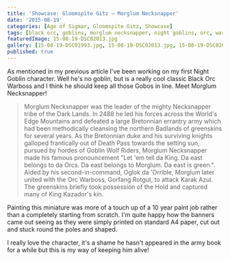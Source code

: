 ```yaml
---
title: 'Showcase: Gloomspite Gitz – Morglum Necksnapper'
date: '2015-08-19'
categories: [Age of Sigmar, Gloomspite Gitz, Showcase]
tags: [black orc, goblins, morglum necksnapper, night goblins, orc, warboss]
featuredImage: 15-08-19-DSC02013.jpg
gallery: [15-08-19-DSC01993.jpg, 15-08-19-DSC02013.jpg, 15-08-19-DSC02015.jpg]
published: true
---
```


As mentioned in my previous article I've been working on my first Night Goblin character. Well he's no goblin, but is a really cool classic Black Orc Warboss and I think he should keep all those Gobos in line. Meet Morglum Necksnapper!

> Morglum Necksnapper was the leader of the mighty Necksnapper tribe of the Dark Lands. In 2488 he led his forces across the World's Edge Mountains and defeated a large Bretonnian errantry army which had been methodically cleansing the northern Badlands of greenskins for several years. As the Bretonnian duke and his surviving knights galloped frantically out of Death Pass towards the setting sun, pursued by hordes of Goblin Wolf Riders, Morglum Necksnapper made his famous pronouncement "Let 'em tell da King. Da east belongs to da Orcs. Da east belongs to Morglum. Da east is green.". Aided by his second-in-command, Oglok da 'Orrible, Morglum later united with the Orc Warboss, Gorfang Rotgut, to attack Karak Azul. The greenskins briefly took possession of the Hold and captured many of King Kazador's kin.

Painting this miniature was more of a touch up of a 10 year paint job rather than a completely starting from scratch. I'm quite happy how the banners came out seeing as they were simply printed on standard A4 paper, cut out and stuck round the poles and shaped.

I really love the character, it's a shame he hasn't appeared in the army book for a while but this is my way of keeping him alive!
